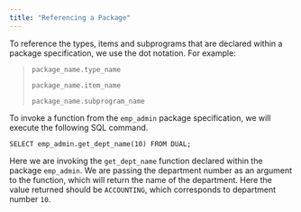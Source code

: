 ```yaml
---
title: "Referencing a Package"
---
```


To reference the types, items and subprograms that are declared within a package specification, we use the dot notation. For example:

> `package_name.type_name`
>
> `package_name.item_name`
>
> `package_name.subprogram_name`

To invoke a function from the `emp_admin` package specification, we will execute the following SQL command.

```
SELECT emp_admin.get_dept_name(10) FROM DUAL;
```

Here we are invoking the `get_dept_name` function declared within the package `emp_admin`. We are passing the department number as an argument to the function, which will return the name of the department. Here the value returned should be `ACCOUNTING`, which corresponds to department number `10`.
